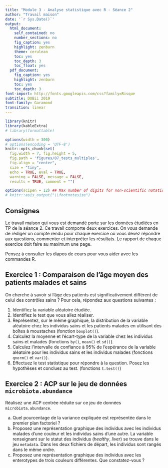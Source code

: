```yaml
---
title: "Module 3 - Analyse statistique avec R - Séance 2"
author: "Travail maison"
date: '`r Sys.Date()`'
output:
  html_document:
    self_contained: no
    number_sections: no
    fig_caption: yes
    highlight: zenburn
    theme: cerulean
    toc: yes
    toc_depth: 3
    toc_float: yes
  pdf_document:
    fig_caption: yes
    highlight: zenburn
    toc: yes
    toc_depth: 3
font-import: http://fonts.googleapis.com/css?family=Risque
subtitle: DUBii 2019
font-family: Garamond
transition: linear
---
```


```r
library(knitr)
library(kableExtra)
# library(formattable)

options(width = 300)
# options(encoding = 'UTF-8')
knitr::opts_chunk$set(
  fig.width = 7, fig.height = 5, 
  fig.path = 'figures/07_tests_multiples',
  fig.align = "center", 
  size = "tiny", 
  echo = TRUE, eval = TRUE, 
  warning = FALSE, message = FALSE, 
  results = TRUE, comment = "")

options(scipen = 12) ## Max number of digits for non-scientific notation
# knitr::asis_output("\\footnotesize")

```

## Consignes 
Le travail maison qui vous est demandé porte sur les données étudiées en TP de la séance 2. 
Ce travail comporte deux exercices. On vous demande de rédiger un compte rendu pour chaque exercice où vous devez répondre aux questions, commenter et interpréter les résultats. Le rapport de chaque exercice doit faire au maximum une page.  


Pensez à consulter les diapos de cours pour vous aider avec les commandes R.  


## Exercice 1 : Comparaison de l'âge moyen des patients malades et sains
On cherche à savoir si l'âge des patients est significativement différent de celui des contrôles sains  ? Pour cela, répondez aux questions suivantes : 

1. Identifiez la variable aléatoire étudiée.
2. Identifiez le test que vous allez réaliser.
3. Représentez, sur le même graphique, la distribution de la variable aléatoire chez les individus sains et les patients malades en utilisant des boîtes à moustaches (fonction `boxplot()`). 
4. Calculez la moyenne et l'écart-type de la variable chez les individus sains et malades (fonctions  `by()`, `mean()` et `sd()`).
5. Calculez l'intervalle de confiance à 95% de l'espérance de la variable aléatoire pour les individus sains et les individus malades (fonctions `qnorm()` et `var()`). 
6. Effectuez le test statistique pour répondre à la question. Posez les hypothèses et concluez au test. (fonctions `t.test()`)

## Exercice 2 : ACP sur le jeu de données `microbiota.abundance`
Réalisez une ACP centrée réduite sur ce jeu de données `microbiota.abundance`.

a. Quel pourcentage de la variance expliquée est représentée dans le premier plan factoriel ?
b. Proposez une représentation graphique des individus avec les individus malades d'une couleur et les individus sains d'une autre. La variable renseignant sur le statut des individus (*healthy*, *liver*) se trouve dans le jeu `metadata`. Dans les deux fichiers de départ, les individus sont rangés dans le même ordre.
c. Proposez une représentation graphique des individus avec les enterotypes de trois couleurs différentes. Que constatez-vous ?

